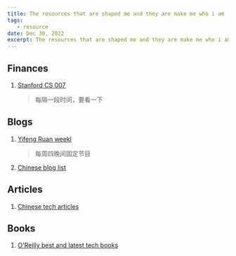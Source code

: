 ```yaml
---
title: The resources that are shaped me and they are make me who i am
tags:
   - resource
date: Dec 30, 2022
excerpt: The resources that are shaped me and they are make me who i am
---
```


## Finances
1. [Stanford CS 007](https://cs007.blog)
   > 每隔一段时间，要看一下

## Blogs
1. [Yifeng Ruan weekl](https://www.ruanyifeng.com/blog/)
   > 每周四晚间固定节目
2. [Chinese blog list](https://github.com/timqian/chinese-independent-blogs)   


## Articles
1. [Chinese tech articles](https://learn.lianglianglee.com)

## Books
1. [O'Reilly best and latest tech books](https://www.oreilly.com/products/books-videos.html)

